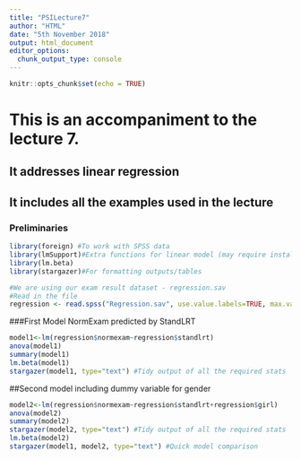 ---
title: "PSILecture7"
author: "HTML"
date: "5th November 2018"
output: html_document
editor_options: 
  chunk_output_type: console
---

```{r setup, include=FALSE}
knitr::opts_chunk$set(echo = TRUE)
```

#  This is an accompaniment to the lecture 7.
## It addresses linear regression
##  It includes all the examples used in the lecture

### Preliminaries
```{r}

library(foreign) #To work with SPSS data
library(lmSupport)#Extra functions for linear model (may require install of nloptr also)
library(lm.beta)
library(stargazer)#For formatting outputs/tables

```


```{r}
#We are using our exam result dataset - regression.sav
#Read in the file
regression <- read.spss("Regression.sav", use.value.labels=TRUE, max.value.labels=Inf, to.data.frame=TRUE)

```

###First Model NormExam predicted by StandLRT
```{r }
model1<-lm(regression$normexam~regression$standlrt)
anova(model1)
summary(model1)
lm.beta(model1)
stargazer(model1, type="text") #Tidy output of all the required stats
```
##Second model including dummy variable for gender
```{r}
model2<-lm(regression$normexam~regression$standlrt+regression$girl)
anova(model2)
summary(model2)
stargazer(model2, type="text") #Tidy output of all the required stats
lm.beta(model2)
stargazer(model1, model2, type="text") #Quick model comparison

```

